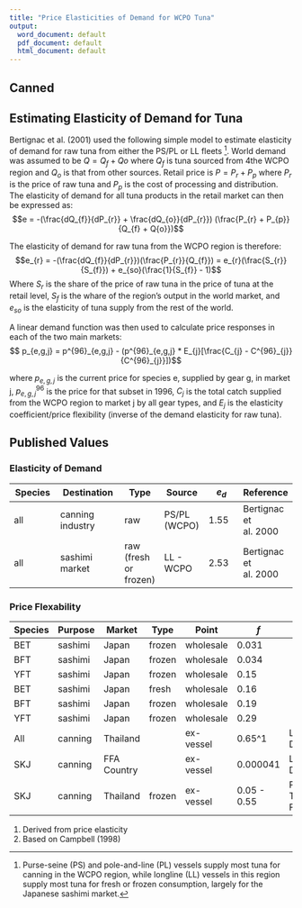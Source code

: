 ```yaml
---
title: "Price Elasticities of Demand for WCPO Tuna"
output:
  word_document: default
  pdf_document: default
  html_document: default
---
```


## Canned




## Estimating Elasticity of Demand for Tuna

Bertignac et al. (2001) used the following simple model to estimate elasticity of demand for raw tuna from either the PS/PL or LL fleets [^1]. World demand was assumed to be $Q = Q_{f} + Q{o}$ where $Q_{f}$ is tuna sourced from 4the WCPO region and $Q_{o}$ is that from other sources. Retail price is $P = P_{r} + P_{p}$ where $P_{r}$ is the price of raw tuna and $P_{p}$ is the cost of processing and distribution. The elasticity of demand for all tuna products in the retail market can then be expressed as: 
$$e = -(\frac{dQ_{f}}{dP_{r}} + \frac{dQ_{o}}{dP_{r}})  (\frac{P_{r} + P_{p}}{Q_{f} + Q{o}})$$

The elasticity of demand for raw tuna from the WCPO region is therefore: 
$$e_{r} = -(\frac{dQ_{f}}{dP_{r}})(\frac{P_{r}}{Q_{f}}) = e_{r}(\frac{S_{r}}{S_{f}}) + e_{so}(\frac{1}{S_{f}} - 1)$$
Where $S_{r}$ is the share of the price of raw tuna in the price of tuna at the retail level, $S_{f}$ is the whare of the region's output in the world market, and $e_{so}$ is the elasticity of tuna supply from the rest of the world. 

A linear demand function was then used to calculate price responses in each of the two main markets: $$ p_{e,g,j} = p^{96}_{e,g,j} - (p^{96}_{e,g,j} * E_{j}[\frac{C_{j} - C^{96}_{j}}{C^{96}_{j}}])$$

where $p_{e,g,j}$ is the current price for species e, supplied by gear g, in market j, $p^{96}_{e,g,j}$ is the price for that subset in 1996, $C_{j}$ is the total catch supplied from the WCPO region to market j by all gear types, and $E_{j}$ is the elasticity coefficient/price flexibility (inverse of the demand elasticity for raw tuna). 

[^1]: Purse-seine (PS) and pole-and-line (PL) vessels supply most tuna for canning in the WCPO region, while longline (LL) vessels in this region supply most tuna for fresh or frozen consumption, largely for the Japanese sashimi market.

## Published Values

### Elasticity of Demand

| Species | Destination | Type | Source | $e_{d}$ | Reference | 
|---------|-------------|------|--------| --------|-----|
| all | canning industry | raw | PS/PL (WCPO) | 1.55 | Bertignac et al. 2000 | 
| all | sashimi market | raw (fresh or frozen) | LL - WCPO | 2.53 | Bertignac et al. 2000 |

### Price Flexability 

| Species | Purpose | Market | Type | Point | $f$ | Model | Reference | 
|---------|-------------|--------|------| -------|-----|-----------|
| BET | sashimi | Japan | frozen | wholesale | 0.031 | | Chiang, Lee, & Brown (2001) | 
| BFT | sashimi | Japan | frozen | wholesale | 0.034 | | Chiang, Lee, & Brown (2001) | 
| YFT | sashimi | Japan | frozen | wholesale | 0.15 | | Chiang, Lee, & Brown (2001) | 
| BET | sashimi | Japan | fresh | wholesale | 0.16 | | Chiang, Lee, & Brown (2001) |
| BFT | sashimi | Japan | frozen | wholesale | 0.19 | | Chiang, Lee, & Brown (2001) |
| YFT | sashimi | Japan | frozen | wholesale | 0.29 | | Chiang, Lee, & Brown (2001) |
| All | canning | Thailand |  | ex-vessel | 0.65^1 | Linear Demand | Bertignac et al. (2000)^2 |
| SKJ | canning | FFA Country |  | ex-vessel | 0.000041 | Linear Demand | Owen (2001) |
| SKJ | canning | Thailand | frozen | ex-vessel | 0.05 - 0.55 | Price Transfer Function | Sun & Hsieh (2000) | 
1. Derived from price elasticity
2. Based on Campbell (1998)
 





